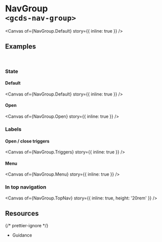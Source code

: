 
<Meta of={NavGroup} name="Overview" />

# NavGroup<br/>`<gcds-nav-group>`

<Canvas of={NavGroup.Default} story={{ inline: true }} />

## Examples

<br />

### State

#### Default

<Canvas of={NavGroup.Default} story={{ inline: true }} />

#### Open

<Canvas of={NavGroup.Open} story={{ inline: true }} />

### Labels

#### Open / close triggers

<Canvas of={NavGroup.Triggers} story={{ inline: true }} />

#### Menu

<Canvas of={NavGroup.Menu} story={{ inline: true }} />

### In top navigation

<Canvas of={NavGroup.TopNav} story={{ inline: true, height: '20rem' }} />

## Resources

{/* prettier-ignore */}
<ul className="resources-list">
  <li>
    <gcds-link size="regular" href="https://github.com/cds-snc/gcds-components/tree/main/packages/web/src/components/gcds-nav-group" target="_blank">Guidance</gcds-link>
  </li>
</ul>
